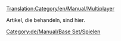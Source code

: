 [[Translation:Category/en/Manual/Multiplayer]]

Artikel, die {{en/User/Pystro/Template/Link Translation|Multiplayer|De|Mehrspieler|Multiplayer-FAQ|Mehrspieler-FAQ|Mehrspieler}} behandeln, sind hier.

[[Category:de/Manual/Base Set/Spielen]]